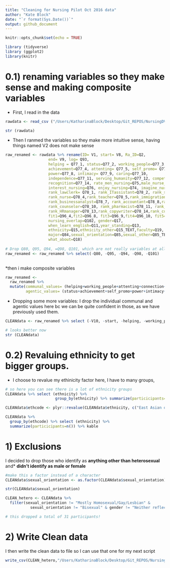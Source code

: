 ```yaml
---
title: "Cleaning for Nursing Pilot Oct 2016 data"
author: "Kate Block"
date: "`r format(Sys.Date())`"
output: github_document
---
```


```r
knitr::opts_chunk$set(echo = TRUE)
```


```r
library (tidyverse)
library (ggplot2)
library(knitr)
```

# 0.1) renaming variables so they make sense and making composite variables

* First, I read in the data
```r
rawdata <- read_csv ("/Users/KatharinaBlock/Desktop/Git_REPOS/NursingDVPilot_oct2016/Nursing2pilot.csv")

str (rawdata)
```

* Then I ranmed the variables so they make more intuitive sense, having things named V2 does not make sense

```r
raw_renamed <- rawdata %>% rename(ID= V1, start= V8, Ra_ID=Q2,
                   end= V9, log= Q93,
                   helping = Q77_1, status=Q77_2, working_people=Q77_3,
                   achievement=Q77_4, attenting= Q77_5, self_promo= Q77_6, connection=Q77_7,
                   power=Q77_8, intimacy= Q77_9, caring=Q77_10,
                   independence=Q77_11, serving_humanity=Q77_12, competition=Q77_13,
                   recognition=Q77_14, rate_men_nursing=Q75,male_nurse_positive=Q77,
                   interest_nursing=Q76, enjoy_nursing=Q74, imagine_nursing=Q70, 
                   rank_lawclerk= Q78_1, rank_ITassistant=Q78_2, rank_softwareENG=Q78_3,
                   rank_nurse=Q78_4,rank_teacher=Q78_5,rank_immigrationofficer=Q78_6,
                   rank_businessanalyst=Q78_7, rank_accountant=Q78_8,rank_insurance_agent=Q78_9,
                   rank_counselor=Q78_10, rank_pharmacist=Q78_11, rank_graphicdesigner=Q78_12,
                   rank_HRmanager=Q78_13,rank_copywriter=Q78_14,rank_curator=Q78_15,
                   fit1=Q96_4,fit2=Q96_8, fit3=Q96_9,fit4=Q96_10, fit5=Q96_11,fit6=Q96_12,
                   nursing_overlap=Q102, gender=Q17,
                   when_learn_english=Q11,year_standing=Q13,
                   ethnicity=Q15,ethnicity_other=Q15_TEXT,faculty=Q19,
                   major=Q84,sexual_orientation=Q85,sexual_other=Q85_TEXT,
                   what_about=Q18)
                   
# Drop Q80, Q95, Q94, =Q98, Q101, which are not really variables at all
raw_renamed <- raw_renamed %>% select(-Q80, -Q95, -Q94, -Q98, -Q101)
  
```

*then i make composite variables

```r
raw_renamed <- 
  raw_renamed %>% 
  mutate(communal_values= (helping+working_people+attenting+connection+caring+serving_humanity)/6,
         agentic_values= (status+achievement+self_promo+power+intimacy+independence+competition+recognition)/7, fit_nursing= (fit1+fit2+fit3+fit4+fit5+fit6)/6, interest_comp = (interest_nursing+enjoy_nursing+imagine_nursing)/3)

```

* Dropping some more variables: I drop the individual communal and agentic values here bc we can be quite confident in those, as we have previously used them.

```r
CLEANdata <- raw_renamed %>% select (-V10, -start, -helping, -working_people, -attenting, -connection, -caring,-serving_humanity, - status, -achievement, -self_promo, -power, -intimacy, -independence, -competition, -recognition)

# looks better now
str (CLEANdata)
```

# 0.2) Revaluing ethnicity to get bigger groups.
* I choose to revalue my ethinicity factor here, I have to many groups,

```r
# so here you can see there is a lot of ethnicity groups
CLEANdata %>% select (ethnicity) %>% 
                      group_by(ethnicity) %>% summarize(particicipants=n()) %>% kable

CLEANdata$ethcode <- plyr::revalue(CLEANdata$ethnicity, c("East Asian or Pacific Islander"="Asian","South Asian (e.g. India)"="Asian", "White/Caucasian"="White", "Black/African American/Canadian"="Other", "Hispanic/Latino"="Other","Middle Eastern"="Other","More than one"="Other","Native Canadian/Aboriginal/Native American"="Other", "Other (please specify)"="Other"))

CLEANdata %>% 
  group_by(ethcode) %>% select (ethnicity) %>% 
  summarize(particicipants=n()) %>% kable
```

# 1) Exclusions

I decided to drop those who identify as **anything other than heterosexual** and* **didn't identify as male or female**
    
```r
#make this a factor instead of a character
CLEANdata$sexual_orientation <- as.factor(CLEANdata$sexual_orientation)

str(CLEANdata$sexual_orientation)

CLEAN_hetero <- CLEANdata %>% 
  filter(sexual_orientation != "Mostly Homosexual/Gay/Lesbian" & 
           sexual_orientation != "Bisexual" & gender != "Neither reflects my gender identity")

# this dropped a total of 31 participants!
```

# 2) Write Clean data

I then write the clean data to file so I can use that one for my next script

```r
write_csv(CLEAN_hetero,"/Users/KatharinaBlock/Desktop/Git_REPOS/NursingDVPilot_oct2016/Nursing2pilot_clean_hetero.csv")
```

